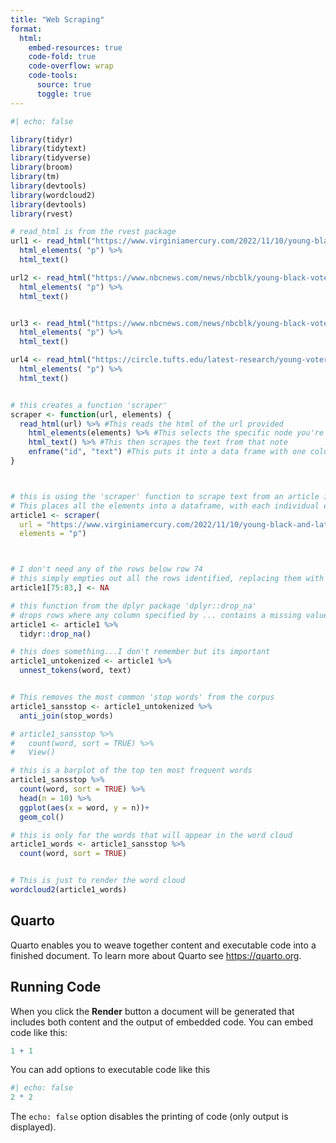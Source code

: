 ```yaml
---
title: "Web Scraping"
format: 
  html:
    embed-resources: true
    code-fold: true
    code-overflow: wrap
    code-tools: 
      source: true
      toggle: true
---
```


```r
#| echo: false

library(tidyr)
library(tidytext)
library(tidyverse)
library(broom)
library(tm)
library(devtools)
library(wordcloud2)
library(devtools)
library(rvest)


```

```r


# read_html is from the rvest package
url1 <- read_html("https://www.virginiamercury.com/2022/11/10/young-black-and-latino-voters-seen-as-key-in-turning-back-midterm-red-wave/") %>%
  html_elements( "p") %>%
  html_text()

url2 <- read_html("https://www.nbcnews.com/news/nbcblk/young-black-voters-are-dominating-georgia-midterms-one-student-time-rcna50637") %>%
  html_elements( "p") %>%
  html_text()


url3 <- read_html("https://www.nbcnews.com/news/nbcblk/young-black-voters-are-dominating-georgia-midterms-one-student-time-rcna50637") %>%
  html_elements( "p") %>%
  html_text()

url4 <- read_html("https://circle.tufts.edu/latest-research/young-voters-2022-black-and-non-college-youth-were-underrepresented") %>%
  html_elements( "p") %>%
  html_text()


# this creates a function 'scraper'
scraper <- function(url, elements) {
  read_html(url) %>% #This reads the html of the url provided
    html_elements(elements) %>% #This selects the specific node you're looking to scrape
    html_text() %>% #This then scrapes the text from that note
    enframe("id", "text") #This puts it into a data frame with one column being id (or th
}



# this is using the 'scraper' function to scrape text from an article in the NYT
# This places all the elements into a dataframe, with each individual element placed in rows 
article1 <- scraper(
  url = "https://www.virginiamercury.com/2022/11/10/young-black-and-latino-voters-seen-as-key-in-turning-back-midterm-red-wave/",
  elements = "p")



# I don't need any of the rows below row 74
# this simply empties out all the rows identified, replacing them with 'NA'
article1[75:83,] <- NA

# this function from the dplyr package 'dplyr::drop_na' 
# drops rows where any column specified by ... contains a missing value
article1 <- article1 %>% 
  tidyr::drop_na()


```


```r

# this does something...I don't remember but its important
article1_untokenized <- article1 %>% 
  unnest_tokens(word, text)


# This removes the most common 'stop words' from the corpus
article1_sansstop <- article1_untokenized %>% 
  anti_join(stop_words)

# article1_sansstop %>% 
#   count(word, sort = TRUE) %>%
#   View()

# this is a barplot of the top ten most frequent words
article1_sansstop %>% 
  count(word, sort = TRUE) %>% 
  head(n = 10) %>% 
  ggplot(aes(x = word, y = n))+
  geom_col()
```


```r

# this is only for the words that will appear in the word cloud
article1_words <- article1_sansstop %>% 
  count(word, sort = TRUE)


# This is just to render the word cloud
wordcloud2(article1_words)


```



## Quarto

Quarto enables you to weave together content and executable code into a finished document. To learn more about Quarto see <https://quarto.org>.

## Running Code

When you click the **Render** button a document will be generated that includes both content and the output of embedded code. You can embed code like this:

```r
1 + 1
```

You can add options to executable code like this 

```r
#| echo: false
2 * 2
```

The `echo: false` option disables the printing of code (only output is displayed).

